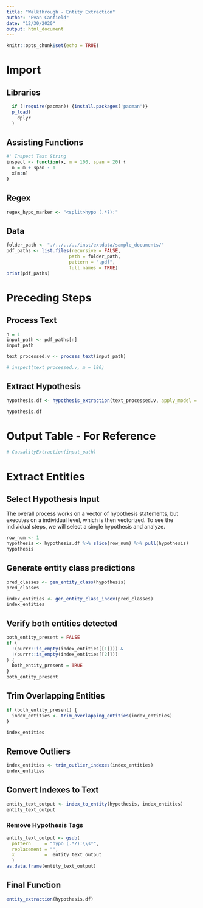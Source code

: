 ```yaml
---
title: "Walkthrough - Entity Extraction"
author: "Evan Canfield"
date: "12/30/2020"
output: html_document
---
```


```r
knitr::opts_chunk$set(echo = TRUE)
```

# Import
## Libraries
```r
  if (!require(pacman)) {install.packages('pacman')}
  p_load(
    dplyr
  )
```

## Assisting Functions
```r
#' Inspect Text String
inspect <- function(x, m = 100, span = 20) {
  n = m + span - 1
  x[m:n]
}
```

## Regex
```r
regex_hypo_marker <- "<split>hypo (.*?):"
```

## Data
```r
folder_path <- "./../../../inst/extdata/sample_documents/"
pdf_paths <- list.files(recursive = FALSE, 
                       path = folder_path, 
                       pattern = ".pdf", 
                       full.names = TRUE)
print(pdf_paths)
```

# Preceding Steps
## Process Text
```r
n = 1
input_path <- pdf_paths[n]
input_path

text_processed.v <- process_text(input_path)

# inspect(text_processed.v, m = 180)
```

## Extract Hypothesis
```r
hypothesis.df <- hypothesis_extraction(text_processed.v, apply_model = FALSE)

hypothesis.df
```

# Output Table - For Reference
```r
# CausalityExtraction(input_path)
```


# Extract Entities
## Select Hypothesis Input
The overall process works on a vector of hypothesis statements, but executes on a individual level, which is then vectorized. To see the individual steps, we will select a single hypothesis and analyze.
```r
row_num <- 1
hypothesis <- hypothesis.df %>% slice(row_num) %>% pull(hypothesis)
hypothesis
```
## Generate entity class predictions
```r
pred_classes <- gen_entity_class(hypothesis)
pred_classes

index_entities <- gen_entity_class_index(pred_classes)
index_entities
```

## Verify both entities detected
```r
both_entity_present = FALSE
if (
  !(purrr::is_empty(index_entities[[1]])) &
  !(purrr::is_empty(index_entities[[2]]))
) {
  both_entity_present = TRUE
}
both_entity_present
```
## Trim Overlapping Entities
```r
if (both_entity_present) {
  index_entities <- trim_overlapping_entities(index_entities)
}

index_entities
```

## Remove Outliers
```r
index_entities <- trim_outlier_indexes(index_entities)
index_entities
```

## Convert Indexes to Text
```r
entity_text_output <- index_to_entity(hypothesis, index_entities)
entity_text_output

```
### Remove Hypothesis Tags
```r
entity_text_output <- gsub(
  pattern     = "hypo (.*?):\\s*",
  replacement = "",
  x           =  entity_text_output
  )
as.data.frame(entity_text_output)
```


## Final Function
```r
entity_extraction(hypothesis.df)
```
